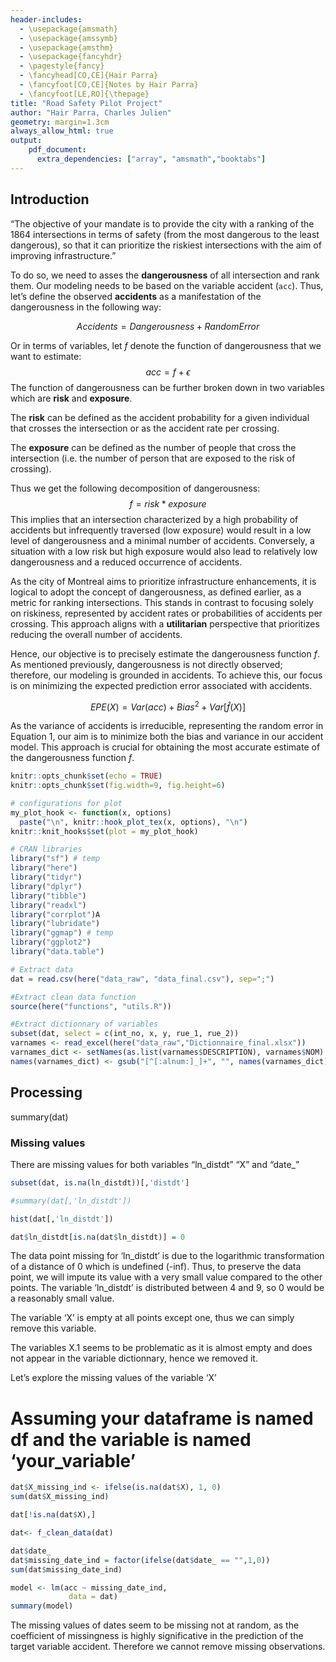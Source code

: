 ```yaml
---
header-includes:
  - \usepackage{amsmath}
  - \usepackage{amssymb}
  - \usepackage{amsthm}
  - \usepackage{fancyhdr}
  - \pagestyle{fancy}
  - \fancyhead[CO,CE]{Hair Parra}
  - \fancyfoot[CO,CE]{Notes by Hair Parra}
  - \fancyfoot[LE,RO]{\thepage}
title: "Road Safety Pilot Project"
author: "Hair Parra, Charles Julien"
geometry: margin=1.3cm
always_allow_html: true
output: 
    pdf_document: 
      extra_dependencies: ["array", "amsmath","booktabs"]
---
```



## Introduction

"The objective of your mandate is to provide the city with a ranking of the 1864 intersections in terms of safety (from the most dangerous to the least dangerous), so that it can prioritize the riskiest intersections with the aim of improving infrastructure."

To do so, we need to asses the **dangerousness** of all intersection and rank them. Our modeling needs to be based on the variable accident (`acc`). Thus, let's define the observed **accidents** as a manifestation of the dangerousness in the following way:

$$
Accidents = Dangerousness + RandomError \tag{1}
$$

Or in terms of variables, let *f* denote the function of dangerousness that we want to estimate: $$
acc = f + \epsilon \tag{2}
$$ The function of dangerousness can be further broken down in two variables which are **risk** and **exposure**.

The **risk** can be defined as the accident probability for a given individual that crosses the intersection or as the accident rate per crossing.

The **exposure** can be defined as the number of people that cross the intersection (i.e. the number of person that are exposed to the risk of crossing).

Thus we get the following decomposition of dangerousness: $$ 
f = risk*exposure \tag{3}
$$This implies that an intersection characterized by a high probability of accidents but infrequently traversed (low exposure) would result in a low level of dangerousness and a minimal number of accidents. Conversely, a situation with a low risk but high exposure would also lead to relatively low dangerousness and a reduced occurrence of accidents.

As the city of Montreal aims to prioritize infrastructure enhancements, it is logical to adopt the concept of dangerousness, as defined earlier, as a metric for ranking intersections. This stands in contrast to focusing solely on riskiness, represented by accident rates or probabilities of accidents per crossing. This approach aligns with a **utilitarian** perspective that prioritizes reducing the overall number of accidents.

Hence, our objective is to precisely estimate the dangerousness function *f*. As mentioned previously, dangerousness is not directly observed; therefore, our modeling is grounded in accidents. To achieve this, our focus is on minimizing the expected prediction error associated with accidents.

$$
EPE(X) = Var(acc) + Bias^2 + Var[\hat{f}(X)] \tag{4}
$$

As the variance of accidents is irreducible, representing the random error in Equation 1, our aim is to minimize both the bias and variance in our accident model. This approach is crucial for obtaining the most accurate estimate of the dangerousness function *f*.

```r
knitr::opts_chunk$set(echo = TRUE)
knitr::opts_chunk$set(fig.width=9, fig.height=6) 

# configurations for plot 
my_plot_hook <- function(x, options)
  paste("\n", knitr::hook_plot_tex(x, options), "\n")
knitr::knit_hooks$set(plot = my_plot_hook)
```

```r
# CRAN libraries
library("sf") # temp
library("here")
library("tidyr")
library("dplyr")
library("tibble")
library("readxl")
library("corrplot")A
library("lubridate")
library("ggmap") # temp
library("ggplot2")
library("data.table")
```

```r
# Extract data
dat = read.csv(here("data_raw", "data_final.csv"), sep=";")

#Extract clean data function
source(here("functions", "utils.R"))
```

```r
#Extract dictionnary of variables
subset(dat, select = c(int_no, x, y, rue_1, rue_2))
varnames <- read_excel(here("data_raw","Dictionnaire_final.xlsx"))
varnames_dict <- setNames(as.list(varnames$DESCRIPTION), varnames$NOM)
names(varnames_dict) <- gsub("[^[:alnum:]_]+", "", names(varnames_dict)) 
```


## Processing

summary(dat) 

### Missing values
There are missing values for both variables "ln_distdt" "X" and "date_"

```r
subset(dat, is.na(ln_distdt))[,'distdt']

#summary(dat[,'ln_distdt'])

hist(dat[,'ln_distdt'])

dat$ln_distdt[is.na(dat$ln_distdt)] = 0

```
The data point missing for 'ln_distdt' is due to the logarithmic transformation of a distance of 0 which is undefined (-inf). Thus, to preserve the data point, we will impute its value with a very small value compared to the other points. The variable 'ln_distdt' is distributed between 4 and 9, so 0 would be a reasonably small value.

The variable 'X' is empty at all points except one, thus we can simply remove this variable. 

The variables X.1 seems to be problematic as it is almost empty and does not appear in the variable dictionnary, hence we removed it. 

Let's explore the missing values of the variable 'X'

# Assuming your dataframe is named df and the variable is named 'your_variable'
```r

dat$X_missing_ind <- ifelse(is.na(dat$X), 1, 0)
sum(dat$X_missing_ind)

dat[!is.na(dat$X),]

```
```r

dat<- f_clean_data(dat)

dat$date_
dat$missing_date_ind = factor(ifelse(dat$date_ == "",1,0))
sum(dat$missing_date_ind)

model <- lm(acc ~ missing_date_ind, 
             data = dat)
summary(model)
```
The missing values of dates seem to be missing not at random, as the coefficient of missingness is highly significative in the prediction of the target variable accident. Therefore we cannot remove missing observations.


